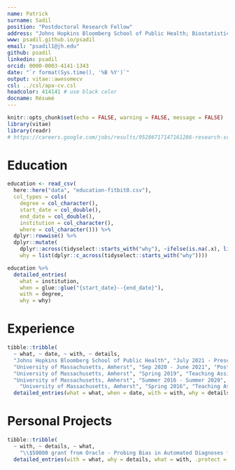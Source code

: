 ```yaml
---
name: Patrick
surname: Sadil
position: "Postdoctoral Research Fellow"
address: "Johns Hopkins Bloomberg School of Public Health; Biostatistics"
www: psadil.github.io/psadil
email: "psadil1@jh.edu"
github: psadil
linkedin: psadil
orcid: 0000-0003-4141-1343
date: "`r format(Sys.time(), '%B %Y')`"
output: vitae::awesomecv
csl: ../csl/apa-cv.csl 
headcolor: 414141 # use black color
docname: Résumé
---
```


```r
knitr::opts_chunk$set(echo = FALSE, warning = FALSE, message = FALSE)
library(vitae)
library(readr)
# https://careers.google.com/jobs/results/95286717147161286-research-scientist-consumer-health-fitbit/?company=Fitbit&q=research
```

# Education

```r
education <- read_csv(
  here::here("data", "education-fitbit0.csv"),
  col_types = cols(
    degree = col_character(),
    start_date = col_double(),
    end_date = col_double(),
    institution = col_character(),
    where = col_character())) %>%
  dplyr::rowwise() %>%
  dplyr::mutate(
    dplyr::across(tidyselect::starts_with("why"), ~ifelse(is.na(.x), list(), list(.x))),
    why = list(dplyr::c_across(tidyselect::starts_with("why"))))

education %>%
  detailed_entries(
    what = institution,
    when = glue::glue("{start_date}--{end_date}"),
    with = degree,
    why = why)

```

# Experience

```r
tibble::tribble(
  ~ what, ~ date, ~ with, ~ details,
  "Johns Hopkins Bloomberg School of Public Health", "July 2021 - Present", "Postdoctoral Research Fellow - Biostatistics", c("Built preprocessing and quality control procedure for newly acquired medical imaging dataset (signal processing analyses)", "Configured automated analysis pipeline at High Performance Computing center and Oracle Cloud Infrastructure (Python, bash, Docker/Singularity, SQLite).", "Presented periodic reports to update on key metrics and data anomolies at meetings with varied stakeholders--including teammates, technical experts from other domains, and funders"),
  "University of Massachusetts, Amherst", "Sep 2020 - June 2021", "Postdoctoral Research Associate - Cognitive Psychology", c("Implemented R package to share analysis methods", "Automated testing of package on multiple operating systems (Linux, macOS, Windows) with GitHub Actions", "Promoted standardized stuctures for storing and organizing data"),
  "University of Massachusetts, Amherst", "Spring 2019", "Teaching Assistant - Graduate Level Bayesian Analyses", c("Hosted office hours to clarify course material for graduate students from several departments", "Advised on capstone project for half of students"),
  "University of Massachusetts, Amherst", "Summer 2016 - Summer 2020", "Research Assistant", c("Organized tutorials and a weekly 'coding club' that focused on best practices in software development for graduate students", "Conducted research for and published two first-author papers under NSF and NIH funded projects"),
    "University of Massachusetts, Amherst", "Spring 2016", "Teaching Assistant - Research Methods in Psychology", c("Lectured psychology undergraduate students twice weekly, guiding students through several research projects", "Reviewed theories and methods of statistics, including lab-based practice", "Maintained office hours to review course content and mentor one-on-one")) %>%
  detailed_entries(what = what, when = date, with = with, why = details)
```

# Personal Projects

```r
tibble::tribble(
  ~ with, ~ details, ~ what,
    "\\$50000 grant from Oracle - Probing Bias in Automated Diagnoses from Medical Imaging", c("Ongoing collaboration to study biases in predictions of health outcomes with the largest existing neuroimaging dataset (UK Biobank)", "Testing generalizability of established machine and deep learning models (TensorFlow)", "Running Python scripts on Oracle Cloud Infrastructure"), NA_character_) |>
  detailed_entries(with = what, why = details, what = with, .protect = FALSE)
```


